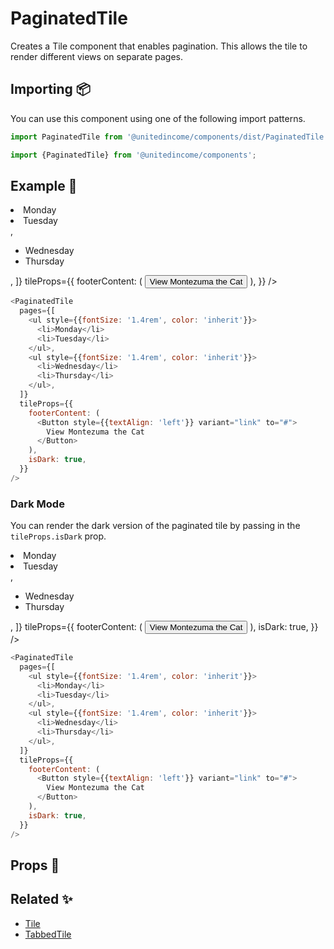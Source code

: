 
# PaginatedTile

Creates a Tile component that enables pagination. This allows the tile to render different views on separate pages.

## Importing 📦

You can use this component using one of the following import patterns.

```javascript
import PaginatedTile from '@unitedincome/components/dist/PaginatedTile';
```

```javascript
import {PaginatedTile} from '@unitedincome/components';
```

## Example 🚀

<Preview>
  <PaginatedTile
    pages={[
      <ul style={{fontSize: '1.4rem', color: 'inherit'}}>
        <li>Monday</li>
        <li>Tuesday</li>
      </ul>,
      <ul style={{fontSize: '1.4rem', color: 'inherit'}}>
        <li>Wednesday</li>
        <li>Thursday</li>
      </ul>,
    ]}
    tileProps={{
      footerContent: (
        <Button style={{textAlign: 'left'}} variant="link" to="#">
          View Montezuma the Cat
        </Button>
      ),
    }}
  />
</Preview>

```javascript
<PaginatedTile
  pages={[
    <ul style={{fontSize: '1.4rem', color: 'inherit'}}>
      <li>Monday</li>
      <li>Tuesday</li>
    </ul>,
    <ul style={{fontSize: '1.4rem', color: 'inherit'}}>
      <li>Wednesday</li>
      <li>Thursday</li>
    </ul>,
  ]}
  tileProps={{
    footerContent: (
      <Button style={{textAlign: 'left'}} variant="link" to="#">
        View Montezuma the Cat
      </Button>
    ),
    isDark: true,
  }}
/>
```

### Dark Mode

You can render the dark version of the paginated tile by passing in the `tileProps.isDark` prop.

<Preview>
  <PaginatedTile
    pages={[
      <ul style={{fontSize: '1.4rem', color: 'inherit'}}>
        <li>Monday</li>
        <li>Tuesday</li>
      </ul>,
      <ul style={{fontSize: '1.4rem', color: 'inherit'}}>
        <li>Wednesday</li>
        <li>Thursday</li>
      </ul>,
    ]}
    tileProps={{
      footerContent: (
        <Button style={{textAlign: 'left'}} variant="link" to="#">
          View Montezuma the Cat
        </Button>
      ),
      isDark: true,
    }}
  />
</Preview>

```javascript
<PaginatedTile
  pages={[
    <ul style={{fontSize: '1.4rem', color: 'inherit'}}>
      <li>Monday</li>
      <li>Tuesday</li>
    </ul>,
    <ul style={{fontSize: '1.4rem', color: 'inherit'}}>
      <li>Wednesday</li>
      <li>Thursday</li>
    </ul>,
  ]}
  tileProps={{
    footerContent: (
      <Button style={{textAlign: 'left'}} variant="link" to="#">
        View Montezuma the Cat
      </Button>
    ),
    isDark: true,
  }}
/>
```

## Props 🔧

<Props of={PaginatedTile} />

## Related ✨

- [Tile](/?path=/docs/atoms-tile--default)
- [TabbedTile](/?path=/docs/molecules-tabbedtile--default)
